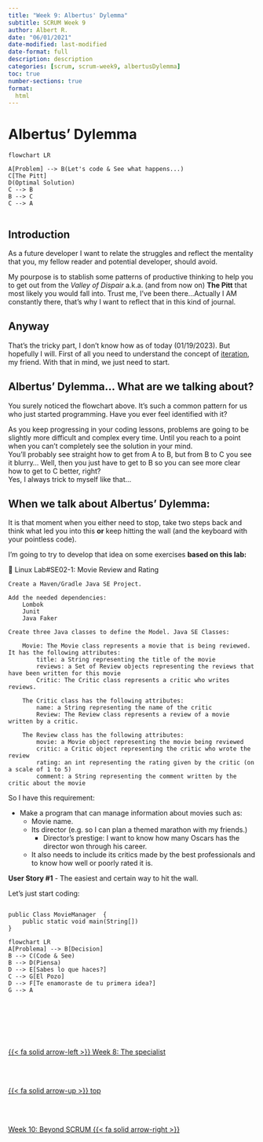```yaml
---
title: "Week 9: Albertus' Dylemma"
subtitle: SCRUM Week 9
author: Albert R.
date: "06/01/2021"
date-modified: last-modified
date-format: full
description: description
categories: [scrum, scrum-week9, albertusDylemma]
toc: true
number-sections: true
format:
  html
---
```


# Albertus' Dylemma

```mermaid

flowchart LR

A[Problem] --> B(Let's code & See what happens...)
C[The Pitt]
D(Optimal Solution)
C --> B
B --> C
C --> A


```
## Introduction

As a future developer I want to relate the struggles and reflect the mentality that you, my fellow reader and potential developer, should avoid.

My pourpose is to stablish some patterns of productive thinking to help you to get out from the *Valley of Dispair* a.k.a. (and from now on) **The Pitt** that most likely you would fall into.
Trust me, I've been there...Actually I AM constantly there, that's why I want to reflect that in this kind of journal.

::: {.callout-caution collapse="true"}
## Anyway
That's the tricky part, I don't know how as of today (01/19/2023). But hopefully I will.
First of all you need to understand the concept of [iteration](https://en.wikipedia.org/wiki/Iteration#Education), my friend. 
With that in mind, we just need to start.
:::

## Albertus' Dylemma... What are we talking about?

You surely noticed the flowchart above. It's such a common pattern for us who just started programming. Have you ever feel identified with it?


As you keep progressing in your coding lessons, problems are going to be slightly more difficult and complex every time. Until you reach to a point when you can't completely see the solution in your mind.  
You'll probably see straight how to get from A to B, but from B to C you see it blurry... Well, then you just have to get to B so you can see more clear how to get to C better, right?  
Yes, I always trick to myself like that...

::: {.callout-note}
## When we talk about **Albertus' Dylemma**:   
It is that moment when you either need to stop, take two steps back and think what led you into this **or** keep hitting the wall (and the keyboard with your pointless code).
:::



I'm going to try to develop that idea on some exercises **based on this lab:**

::: {.callout appearance="minimal"}
📘 Linux Lab#SE02-1: Movie Review and Rating

    Create a Maven/Gradle Java SE Project.

    Add the needed dependencies:
        Lombok
        Junit
        Java Faker

    Create three Java classes to define the Model. Java SE Classes:

        Movie: The Movie class represents a movie that is being reviewed. It has the following attributes:
            title: a String representing the title of the movie
            reviews: a Set of Review objects representing the reviews that have been written for this movie
            Critic: The Critic class represents a critic who writes reviews.

        The Critic class has the following attributes:
            name: a String representing the name of the critic
            Review: The Review class represents a review of a movie written by a critic.

        The Review class has the following attributes:
            movie: a Movie object representing the movie being reviewed
            critic: a Critic object representing the critic who wrote the review
            rating: an int representing the rating given by the critic (on a scale of 1 to 5)
            comment: a String representing the comment written by the critic about the movie

:::
So I have this requirement:

* Make a program that can manage information about movies such as:
    + Movie name.
    + Its director (e.g. so I can plan a themed marathon with my friends.)
        - Director's prestige: I want to know how many Oscars has the director won through his career.
    + It also needs to include its critics made by the best professionals and to know how well or poorly rated it is.

**User Story #1** - The easiest and certain way to hit the wall.

Let's just start coding:

```

public Class MovieManager  {
    public static void main(String[])
}

```


```mermaid

flowchart LR
A[Problema] --> B[Decision]
B --> C(Code & See)
B --> D(Piensa)
D --> E[Sabes lo que haces?]
C --> G[El Pozo]
D --> F[Te enamoraste de tu primera idea?]
G --> A


```


<!--- navLinks -->
<br><br>
<div class=row>
<br>
<div class='column left previous'>
<br>
[{{< fa solid arrow-left >}} Week 8: The specialist](/scrum/scrum-week8.qmd)
<br>
</div>
<br>
<div class='column center'>
<br>
[{{< fa solid arrow-up >}} top](#top)
<br>
</div>
<br>
<div class='column right next'>
<br>
[Week 10: Beyond SCRUM  {{< fa solid arrow-right >}}](/scrum/scrum-week10.qmd)
<br>
</div>
<br>
</div>
